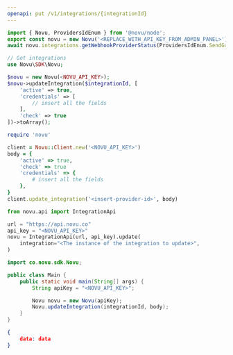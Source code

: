 ```yaml
---
openapi: put /v1/integrations/{integrationId}
---
```


<RequestExample>

```javascript Node.js
import { Novu, ProvidersIdEnum } from '@novu/node';  
export const novu = new Novu('<REPLACE_WITH_API_KEY_FROM_ADMIN_PANEL>');
await novu.integrations.getWebhookProviderStatus(ProvidersIdEnum.SendGrid);
```

```php PHP
// Get integrations
use Novu\SDK\Novu;

$novu = new Novu(<NOVU_API_KEY>);
$novu->updateIntegration($integrationId, [
    'active' => true,
    'credentials' => [
        // insert all the fields
    ],
    'check' => true
])->toArray();
```

```ruby Ruby
require 'novu'

client = Novu::Client.new('<NOVU_API_KEY>')
body = {
    'active' => true,
    'check' => true
    'credentials' => {
        # insert all the fields
    },
}
client.update_integration('<insert-provider-id>', body)
```

```python Python
from novu.api import IntegrationApi

url = "https://api.novu.co"
api_key = "<NOVU_API_KEY>"
novu = IntegrationApi(url, api_key).update(
    integration="<The instance of the integration to update>",
)
```

```java Java
import co.novu.sdk.Novu;

public class Main {
    public static void main(String[] args) {
        String apiKey = "<NOVU_API_KEY>";

        Novu novu = new Novu(apiKey);
        Novu.updateIntegration(integrationId, body);
    }
}
```


</RequestExample>

<ResponseExample>

```json Response
{
    data: data
}
```

</ResponseExample>
